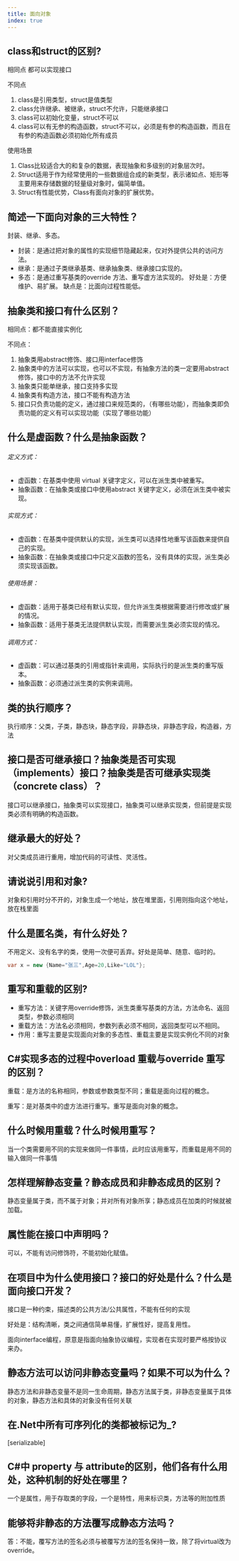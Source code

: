 ```yaml
---
title: 面向对象
index: true
---
```


## class和struct的区别?

相同点 都可以实现接口

不同点

1. class是引用类型，struct是值类型
2. class允许继承、被继承，struct不允许，只能继承接口
3. class可以初始化变量，struct不可以
4. class可以有无参的构造函数，struct不可以，必须是有参的构造函数，而且在有参的构造函数必须初始化所有成员

使用场景

1. Class比较适合大的和复杂的数据，表现抽象和多级别的对象层次时。
2. Struct适用于作为经常使用的一些数据组合成的新类型，表示诸如点、矩形等主要用来存储数据的轻量级对象时，偏简单值。
3. Struct有性能优势，Class有面向对象的扩展优势。

## 简述一下面向对象的三大特性？

封装、继承、多态。

- 封装：是通过把对象的属性的实现细节隐藏起来，仅对外提供公共的访问方法。
- 继承：是通过子类继承基类、继承抽象类、继承接口实现的。
- 多态：是通过重写基类的override 方法、重写虚方法实现的。 好处是：方便维护、易扩展。 缺点是：比面向过程性能低。

## 抽象类和接口有什么区别？

相同点：都不能直接实例化

不同点：

1. 抽象类用abstract修饰、接口用interface修饰
2. 抽象类中的方法可以实现，也可以不实现，有抽象方法的类一定要用abstract修饰，接口中的方法不允许实现
3. 抽象类只能单继承，接口支持多实现
4. 抽象类有构造方法，接口不能有构造方法
5. 接口只负责功能的定义，通过接口来规范类的，（有哪些功能），而抽象类即负责功能的定义有可以实现功能（实现了哪些功能）

## 什么是虚函数？什么是抽象函数？

###### 定义方式：

- 虚函数：在基类中使用 virtual 关键字定义，可以在派生类中被重写。
- 抽象函数：在抽象类或接口中使用abstract 关键字定义，必须在派生类中被实现。

###### 实现方式：

- 虚函数：在基类中提供默认的实现，派生类可以选择性地重写该函数来提供自己的实现。
- 抽象函数：在抽象类或接口中只定义函数的签名，没有具体的实现，派生类必须实现该函数。

###### 使用场景：

- 虚函数：适用于基类已经有默认实现，但允许派生类根据需要进行修改或扩展的情况。
- 抽象函数：适用于基类无法提供默认实现，而需要派生类必须实现的情况。

###### 调用方式：

- 虚函数：可以通过基类的引用或指针来调用，实际执行的是派生类的重写版本。
- 抽象函数：必须通过派生类的实例来调用。

## 类的执行顺序？

执行顺序：父类，子类，静态块，静态字段，非静态块，非静态字段，构造器，方法

## 接口是否可继承接口？抽象类是否可实现（implements）接口？抽象类是否可继承实现类（concrete class）？

接口可以继承接口，抽象类可以实现接口，抽象类可以继承实现类，但前提是实现类必须有明确的构造函数。

## 继承最大的好处？

对父类成员进行重用，增加代码的可读性、灵活性。

## 请说说引用和对象?

对象和引用时分不开的，对象生成一个地址，放在堆里面，引用则指向这个地址，放在栈里面

## 什么是匿名类，有什么好处？

不用定义、没有名字的类，使用一次便可丢弃。好处是简单、随意、临时的。

```csharp
var x = new {Name="张三",Age=20,Like="LOL"};
```

## 重写和重载的区别?

- 重写方法：关键字用override修饰，派生类重写基类的方法，方法命名、返回类型，参数必须相同
- 重载方法：方法名必须相同，参数列表必须不相同，返回类型可以不相同。
- 作用：重写主要是实现面向对象的多态性、重载主要是实现实例化不同的对象

## C#实现多态的过程中overload 重载与override 重写的区别？

重载：是方法的名称相同，参数或参数类型不同；重载是面向过程的概念。

重写：是对基类中的虚方法进行重写。重写是面向对象的概念。

## 什么时候用重载？什么时候用重写？

当一个类需要用不同的实现来做同一件事情，此时应该用重写，而重载是用不同的输入做同一件事情

## 怎样理解静态变量？静态成员和非静态成员的区别？

静态变量属于类，而不属于对象；并对所有对象所享；静态成员在加类的时候就被加载。

## 属性能在接口中声明吗？

可以，不能有访问修饰符，不能初始化赋值。

## 在项目中为什么使用接口？接口的好处是什么？什么是面向接口开发？

接口是一种约束，描述类的公共方法/公共属性，不能有任何的实现

好处是：结构清晰，类之间通信简单易懂，扩展性好，提高复用性。

面向interface编程，原意是指面向抽象协议编程，实现者在实现时要严格按协议来办。

## 静态方法可以访问非静态变量吗？如果不可以为什么？

静态方法和非静态变量不是同一生命周期，静态方法属于类，非静态变量属于具体的对象，静态方法和具体的对象没有任何关联

## 在.Net中所有可序列化的类都被标记为_?

[serializable]

## C#中 property 与 attribute的区别，他们各有什么用处，这种机制的好处在哪里？

一个是属性，用于存取类的字段，一个是特性，用来标识类，方法等的附加性质

## 能够将非静态的方法覆写成静态方法吗？

答：不能，覆写方法的签名必须与被覆写方法的签名保持一致，除了将virtual改为override。

